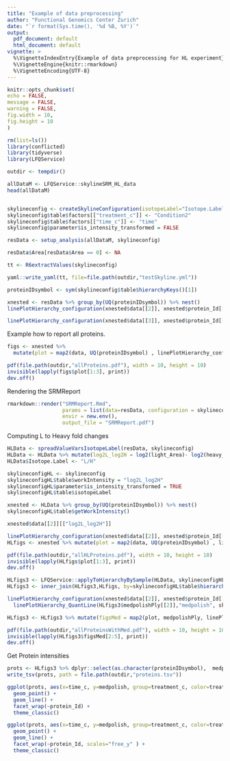 ```yaml
---
title: "Example of data preprocessing"
author: "Functional Genomics Center Zurich"
date: "`r format(Sys.time(), '%d %B, %Y')`"
output:
  pdf_document: default
  html_document: default
vignette: >
  %\VignetteIndexEntry{Example of data preprocessing for HL experiment}
  %\VignetteEngine{knitr::rmarkdown}
  %\VignetteEncoding{UTF-8}
---
```


```r
knitr::opts_chunk$set(
echo = FALSE,
message = FALSE,
warning = FALSE,
fig.width = 10,
fig.height = 10
)
```

```r
rm(list=ls())
library(conflicted)
library(tidyverse)
library(LFQService)
```

```r
outdir <- tempdir()
```


```r
allDataM <- LFQService::skylineSRM_HL_data
head(allDataM)


skylineconfig <- createSkylineConfiguration(isotopeLabel="Isotope.Label", ident_qValue="annotation_QValue")
skylineconfig$table$factors[["treatment_c"]] <- "Condition2"
skylineconfig$table$factors[["time_c"]] <- "time"
skylineconfig$parameter$is_intensity_transformed = FALSE

resData <- setup_analysis(allDataM, skylineconfig)

resData$Area[resData$Area == 0] <- NA

tt <- R6extractValues(skylineconfig)
```

```r
yaml::write_yaml(tt, file=file.path(outdir,"testSkyline.yml"))
```


```r
proteinIDsymbol <- sym(skylineconfig$table$hierarchyKeys()[1])

xnested <- resData %>% group_by(UQ(proteinIDsymbol)) %>% nest()
linePlotHierarchy_configuration(xnested$data[[2]], xnested$protein_Id[[2]], skylineconfig)
```

```r
linePlotHierarchy_configuration(xnested$data[[3]], xnested$protein_Id[[3]], skylineconfig, separate = TRUE)
```

Example how to report all proteins.

```r
figs <- xnested %>%
  mutate(plot = map2(data, UQ(proteinIDsymbol) , linePlotHierarchy_configuration, skylineconfig, separate = TRUE))

pdf(file.path(outdir,"allProteins.pdf"), width = 10, height = 10)
invisible(lapply(figs$plot[1:3], print))
dev.off()
```

Rendering the SRMReport

```r
rmarkdown::render("SRMReport.Rmd",
                  params = list(data=resData, configuration = skylineconfig),
                  envir = new.env(),
                  output_file = "SRMReport.pdf")
```

Computing L to Heavy fold changes

```r
HLData <- spreadValueVarsIsotopeLabel(resData, skylineconfig)
HLData <- HLData %>% mutate(log2L_log2H = log2(light_Area)- log2(heavy_Area))
HLData$Isotope.Label <- "L/H"

skylineconfigHL <- skylineconfig
skylineconfigHL$table$workIntensity = "log2L_log2H"
skylineconfigHL$parameter$is_intensity_transformed = TRUE
skylineconfigHL$table$isotopeLabel

xnested <- HLData %>% group_by(UQ(proteinIDsymbol)) %>% nest()
skylineconfigHL$table$getWorkIntensity()

xnested$data[[2]][["log2L_log2H"]]

linePlotHierarchy_configuration(xnested$data[[2]], xnested$protein_Id[[2]], skylineconfigHL)
HLfigs <- xnested %>% mutate(plot = map2(data, UQ(proteinIDsymbol) , linePlotHierarchy_configuration, skylineconfig))

```


```r

pdf(file.path(outdir,"allHLProteins.pdf"), width = 10, height = 10)
invisible(lapply(HLfigs$plot[1:3], print))
dev.off()
```

```r

HLfigs3 <- LFQService::applyToHierarchyBySample(HLData, skylineconfigHL, medpolishPly)
HLfigs3 <- inner_join(HLfigs3,HLfigs, by=skylineconfigHL$table$hierarchyKeys()[1])

linePlotHierarchy_configuration(xnested$data[[2]], xnested$protein_Id[[2]], skylineconfigHL) %>%
  linePlotHierarchy_QuantLine(HLfigs3$medpolishPly[[2]],"medpolish", skylineconfigHL)

HLfigs3 <- HLfigs3 %>% mutate(figsMed = map2(plot, medpolishPly, linePlotHierarchy_QuantLine, "medpolish", skylineconfig))

```

```r
pdf(file.path(outdir,"allProteinsWithMed.pdf"), width = 10, height = 10)
invisible(lapply(HLfigs3$figsMed[2:5], print))
dev.off()
```

Get Protein intensities

```r
prots <- HLfigs3 %>% dplyr::select(as.character(proteinIDsymbol),  medpolishPly) %>% unnest()
write_tsv(prots, path = file.path(outdir,"proteins.tsv"))

ggplot(prots, aes(x=time_c, y=medpolish, group=treatment_c, color=treatment_c )) +
  geom_point() +
  geom_line() +
  facet_wrap(~protein_Id) +
  theme_classic()

```


```r
ggplot(prots, aes(x=time_c, y=medpolish, group=treatment_c, color=treatment_c )) +
  geom_point() +
  geom_line() +
  facet_wrap(~protein_Id, scales="free_y" ) +
  theme_classic()
```




